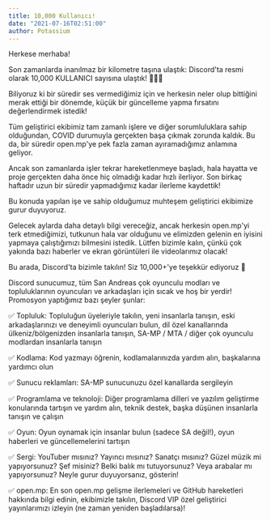 ```yaml
---
title: 10,000 Kullanıcı!
date: "2021-07-16T02:51:00"
author: Potassium
---
```


Herkese merhaba!

Son zamanlarda inanılmaz bir kilometre taşına ulaştık: Discord'ta resmi olarak 10,000 KULLANICI sayısına ulaştık! 🥳🔟🥳

Biliyoruz ki bir süredir ses vermediğimiz için ve herkesin neler olup bittiğini merak ettiği bir dönemde, küçük bir güncelleme yapma fırsatını değerlendirmek istedik!

Tüm geliştirici ekibimiz tam zamanlı işlere ve diğer sorumluluklara sahip olduğundan, COVID durumuyla gerçekten başa çıkmak zorunda kaldık. Bu da, bir süredir open.mp'ye pek fazla zaman ayıramadığımız anlamına geliyor.

Ancak son zamanlarda işler tekrar hareketlenmeye başladı, hala hayatta ve proje gerçekten daha önce hiç olmadığı kadar hızlı ilerliyor. Son birkaç haftadır uzun bir süredir yapmadığımız kadar ilerleme kaydettik!

Bu konuda yapılan işe ve sahip olduğumuz muhteşem geliştirici ekibimize gurur duyuyoruz.

Gelecek aylarda daha detaylı bilgi vereceğiz, ancak herkesin open.mp'yi terk etmediğimizi, tutkunun hala var olduğunu ve elimizden gelenin en iyisini yapmaya çalıştığımızı bilmesini istedik. Lütfen bizimle kalın, çünkü çok yakında bazı haberler ve ekran görüntüleri ile videolarımız olacak!

Bu arada, Discord'ta bizimle takılın! Siz 10,000+'ye teşekkür ediyoruz 🥰

Discord sunucumuz, tüm San Andreas çok oyunculu modları ve topluluklarının oyuncuları ve arkadaşları için sıcak ve hoş bir yerdir! Promosyon yaptığımız bazı şeyler şunlar:

✅ Topluluk: Topluluğun üyeleriyle takılın, yeni insanlarla tanışın, eski arkadaşlarınızı ve deneyimli oyuncuları bulun, dil özel kanallarında ülkeniz/bölgenizden insanlarla tanışın, SA-MP / MTA / diğer çok oyunculu modlardan insanlarla tanışın

✅ Kodlama: Kod yazmayı öğrenin, kodlamalarınızda yardım alın, başkalarına yardımcı olun

✅ Sunucu reklamları: SA-MP sunucunuzu özel kanallarda sergileyin

✅ Programlama ve teknoloji: Diğer programlama dilleri ve yazılım geliştirme konularında tartışın ve yardım alın, teknik destek, başka düşünen insanlarla tanışın ve çalışın

✅ Oyun: Oyun oynamak için insanlar bulun (sadece SA değil!), oyun haberleri ve güncellemelerini tartışın

✅ Sergi: YouTuber mısınız? Yayıncı mısınız? Sanatçı mısınız? Güzel müzik mi yapıyorsunuz? Şef misiniz? Belki balık mı tutuyorsunuz? Veya arabalar mı yapıyorsunuz? Neyle gurur duyuyorsanız, gösterin!

✅ open.mp: En son open.mp gelişme ilerlemeleri ve GitHub hareketleri hakkında bilgi edinin, ekibimizle takılın, Discord VIP özel geliştirici yayınlarımızı izleyin (ne zaman yeniden başladılarsa)!
